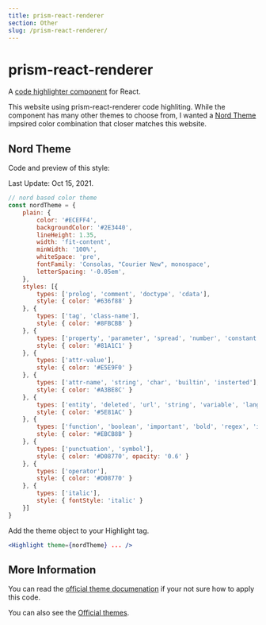 ```yaml
---
title: prism-react-renderer
section: Other
slug: /prism-react-renderer/
---
```


# prism-react-renderer

A [code highlighter component](https://github.com/FormidableLabs/prism-react-renderer) for React.

This website using prism-react-renderer code highliting. While the component has many other themes to choose from, I wanted a [Nord Theme](https://www.nordtheme.com/) impsired color combination that closer matches this website.

## Nord Theme

Code and preview of this style:

Last Update: Oct 15, 2021.

```js
// nord based color theme
const nordTheme = {
    plain: {
        color: '#ECEFF4',
        backgroundColor: '#2E3440',
        lineHeight: 1.35,
        width: 'fit-content',
        minWidth: '100%',
        whiteSpace: 'pre',
        fontFamily: 'Consolas, "Courier New", monospace',
        letterSpacing: '-0.05em',
    },
    styles: [{
        types: ['prolog', 'comment', 'doctype', 'cdata'],
        style: { color: '#636f88' }
    }, {
        types: ['tag', 'class-name'],
        style: { color: '#8FBCBB' }
    }, {
        types: ['property', 'parameter', 'spread', 'number', 'constant', 'symbol', 'atrule', 'attr-value', 'keyword'],
        style: { color: '#81A1C1' }
    }, {
        types: ['attr-value'],
        style: { color: '#E5E9F0' }
    }, {
        types: ['attr-name', 'string', 'char', 'builtin', 'insterted'],
        style: { color: '#A3BE8C' }
    }, {
        types: ['entity', 'deleted', 'url', 'string', 'variable', 'language-css'],
        style: { color: '#5E81AC' }
    }, {
        types: ['function', 'boolean', 'important', 'bold', 'regex', 'important'],
        style: { color: "#EBCB8B" }
    }, {
        types: ['punctuation', 'symbol'],
        style: { color: '#D08770', opacity: '0.6' }
    }, {
        types: ['operator'],
        style: { color: '#D08770' }
    }, {
        types: ['italic'],
        style: { fontStyle: 'italic' }
    }]
}
```

Add the theme object to your Highlight tag.

```jsx
<Highlight theme={nordTheme} ... />
```

## More Information

You can read the [official theme documenation](https://github.com/FormidableLabs/prism-react-renderer#theming) if your not sure how to apply this code.

You can also see the [Official themes](https://github.com/FormidableLabs/prism-react-renderer/tree/master/src/themes).
